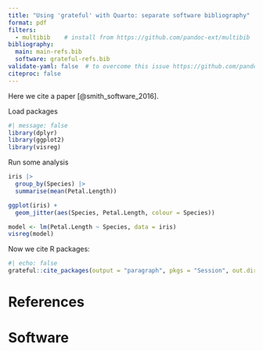 ```yaml
---
title: "Using 'grateful' with Quarto: separate software bibliography"
format: pdf
filters:
  - multibib    # install from https://github.com/pandoc-ext/multibib
bibliography: 
  main: main-refs.bib
  software: grateful-refs.bib
validate-yaml: false  # to overcome this issue https://github.com/pandoc-ext/multibib/issues/1
citeproc: false
---
```


Here we cite a paper [@smith_software_2016].


Load packages

```r
#| message: false
library(dplyr)
library(ggplot2)
library(visreg)
```

Run some analysis

```r
iris |> 
  group_by(Species) |> 
  summarise(mean(Petal.Length))

ggplot(iris) +
  geom_jitter(aes(Species, Petal.Length, colour = Species))

model <- lm(Petal.Length ~ Species, data = iris)
visreg(model)
```


Now we cite R packages:

```r
#| echo: false
grateful::cite_packages(output = "paragraph", pkgs = "Session", out.dir = ".")
```



# References

::: {#refs-main}
:::

# Software

::: {#refs-software}
:::

